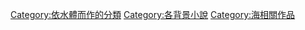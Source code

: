 
[[Category:依水體而作的分類|Category:依水體而作的分類]]
[[Category:各背景小說|Category:各背景小說]]
[[Category:海相關作品|Category:海相關作品]]